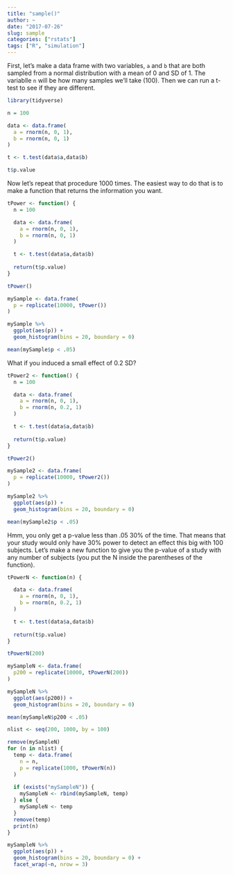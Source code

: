 ```yaml
---
title: "sample()"
author: ~
date: "2017-07-26"
slug: sample
categories: ["rstats"]
tags: ["R", "simulation"]
---
```



First, let's make a data frame with two variables, `a` and `b` that are both sampled from a normal distribution with a mean of 0 and SD of 1. The variablle `n` will be how many samples we'll take (100). Then we can run a t-test to see if they are different.

```r

library(tidyverse)
```

```r
n = 100

data <- data.frame(
  a = rnorm(n, 0, 1),
  b = rnorm(n, 0, 1)
)

t <- t.test(data$a,data$b)

t$p.value

```

Now let's repeat that procedure 1000 times. The easiest way to do that is to make a function that returns the information you want. 

```r

tPower <- function() {
  n = 100

  data <- data.frame(
    a = rnorm(n, 0, 1),
    b = rnorm(n, 0, 1)
  )

  t <- t.test(data$a,data$b)
  
  return(t$p.value)
}

tPower()

```


```r

mySample <- data.frame(
  p = replicate(10000, tPower())
) 

mySample %>%
  ggplot(aes(p)) +
  geom_histogram(bins = 20, boundary = 0)
```


```r
mean(mySample$p < .05)
```

What if you induced a small effect of 0.2 SD?

```r

tPower2 <- function() {
  n = 100

  data <- data.frame(
    a = rnorm(n, 0, 1),
    b = rnorm(n, 0.2, 1)
  )

  t <- t.test(data$a,data$b)
  
  return(t$p.value)
}

tPower2()

```

```r

mySample2 <- data.frame(
  p = replicate(10000, tPower2())
) 

mySample2 %>%
  ggplot(aes(p)) +
  geom_histogram(bins = 20, boundary = 0)

```

```r
mean(mySample2$p < .05)
```

Hmm, you only get a p-value less than .05 30% of the time. That means that your study would only have 30% power to detect an effect this big with 100 subjects. Let's make a new function to give you the p-value of a study with any number of subjects (you put the N inside the parentheses of the function).

```r

tPowerN <- function(n) {

  data <- data.frame(
    a = rnorm(n, 0, 1),
    b = rnorm(n, 0.2, 1)
  )

  t <- t.test(data$a,data$b)
  
  return(t$p.value)
}

tPowerN(200)

```




```r

mySampleN <- data.frame(
  p200 = replicate(10000, tPowerN(200))
) 

mySampleN %>%
  ggplot(aes(p200)) +
  geom_histogram(bins = 20, boundary = 0)

```

```r
mean(mySampleN$p200 < .05)
```


```r

nlist <- seq(200, 1000, by = 100)

remove(mySampleN)
for (n in nlist) {
  temp <- data.frame(
    n = n,
    p = replicate(1000, tPowerN(n))
  ) 
  
  if (exists("mySampleN")) {
    mySampleN <- rbind(mySampleN, temp)
  } else {
    mySampleN <- temp
  }
  remove(temp)
  print(n)
}

mySampleN %>%
  ggplot(aes(p)) +
  geom_histogram(bins = 20, boundary = 0) +
  facet_wrap(~n, nrow = 3)

```

